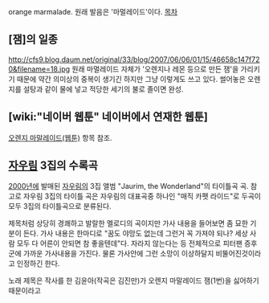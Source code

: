 orange marmalade. 원래 발음은 '마멀레이드'이다.
[[목차]]
== [잼]의 일종 ==
http://cfs9.blog.daum.net/original/33/blog/2007/06/06/01/15/46658c147f720&filename=18.jpg
원래 마멀레이드 자체가 '오렌지나 레몬 등으로 만든 잼'을 가리키기 때문에 약간 의미상의 중복이 생기긴 하지만 그냥 이렇게도 쓰고 있다. 썰어놓은 오렌지를 설탕과 같이 물에 넣고 적당한 세기의 불로 졸이면 완성.

== [wiki:"네이버 웹툰" 네이버에서 연재한 웹툰] ==
[[오렌지 마말레이드(웹툰)]] 항목 참조.

== [[자우림]] 3집의 수록곡 ==
[[2000년]]에 발매된 [[자우림]]의 3집 앨범 "Jaurim, the Wonderland"의 타이틀곡 곡. 참고로 자우림 3집의 타이틀 곡은 자우림의 대표곡중 하나인 "매직 카펫 라이드"로 두곡이 모두 3집의 타이틀곡으로 분류된다.

제목처럼 상당히 경쾌하고 발랄한 멜로디의 곡이지만 가사 내용을 들어보면 좀 묘한 기분이 든다. 가사 내용은 한마디로 "꿈도 야망도 없는데 그런거 꼭 가져야 되나? 세상 사람 모두 다 어른이 안되면 참 좋을텐데"다. 자라지 않는다는 등 전체적으로 피터팬 증후군에 가까운 가사내용을 가진다. 물론 가사안에 그런 소망이 이상하달지 비뚤어진것이라고 인정하긴 한다. 

노래 제목은 작사를 한 김윤아(작곡은 김진만)가 오렌지 마말레이드 잼(1번)을 싫어하기 때문이라고
